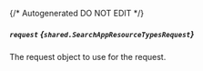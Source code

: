{/* Autogenerated DO NOT EDIT  */}

##### `request` *{`shared.SearchAppResourceTypesRequest`}*
The request object to use for the request.
<Collapsible>
    <SearchAppResourceTypesRequest/>
</Collapsible>


